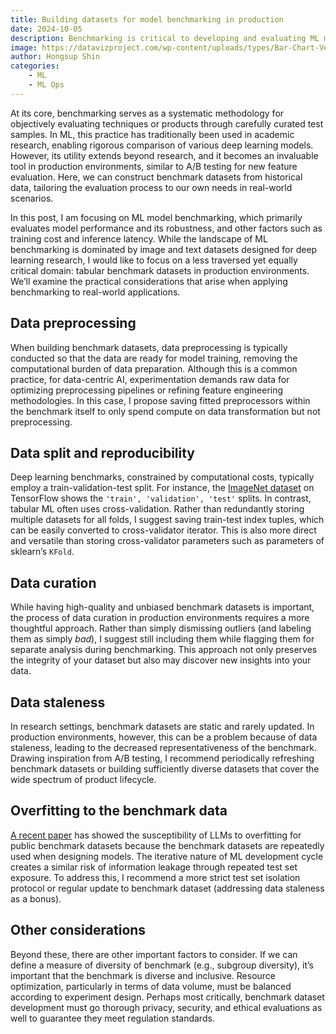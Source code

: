 ```yaml
---
title: Building datasets for model benchmarking in production
date: 2024-10-05
description: Benchmarking is critical to developing and evaluating ML models in both research and development settings. In production, we can use benchmarking to evaluate new features on historic data, similar to A/B testing. In this post, I discuss practical considerations when building custom benchmark datasets for ML models in production.
image: https://datavizproject.com/wp-content/uploads/types/Bar-Chart-Vertical.png
author: Hongsup Shin
categories: 
    - ML
    - ML Ops
---
```


At its core, benchmarking serves as a systematic methodology for objectively evaluating techniques or products through carefully curated test samples. In ML, this practice has traditionally been used in academic research, enabling rigorous comparison of various deep learning models. However, its utility extends beyond research, and it becomes an invaluable tool in production environments, similar to A/B testing for new feature evaluation. Here, we can construct benchmark datasets from historical data, tailoring the evaluation process to our own needs in real-world scenarios.

In this post, I am focusing on ML model benchmarking, which primarily evaluates model performance and its robustness, and other factors such as training cost and inference latency. While the landscape of ML benchmarking is dominated by image and text datasets designed for deep learning research, I would like to focus on a less traversed yet equally critical domain: tabular benchmark datasets in production environments. We'll examine the practical considerations that arise when applying benchmarking to real-world applications.

## Data preprocessing

When building benchmark datasets, data preprocessing is typically conducted so that the data are ready for model training, removing the computational burden of data preparation. Although this is a common practice, for data-centric AI, experimentation demands raw data for optimizing preprocessing pipelines or refining feature engineering methodologies. In this case, I propose saving fitted preprocessors within the benchmark itself to only spend compute on data transformation but not preprocessing.

## Data split and reproducibility

Deep learning benchmarks, constrained by computational costs, typically employ a train-validation-test split. For instance, the [ImageNet dataset](https://www.tensorflow.org/datasets/catalog/imagenet2012) on TensorFlow shows the `'train', 'validation', 'test'` splits. In contrast, tabular ML often uses cross-validation. Rather than redundantly storing multiple datasets for all folds, I suggest saving train-test index tuples, which can be easily converted to cross-validator iterator. This is also more direct and versatile than storing cross-validator parameters such as parameters of sklearn's `KFold`.

## Data curation

While having high-quality and unbiased benchmark datasets is important, the process of data curation in production environments requires a more thoughtful approach. Rather than simply dismissing outliers (and labeling them as simply *bad*), I suggest still including them while flagging them for separate analysis during benchmarking. This approach not only preserves the integrity of your dataset but also may discover new insights into your data.

## Data staleness

In research settings, benchmark datasets are static and rarely updated. In production environments, however, this can be a problem because of data staleness, leading to the decreased representativeness of the benchmark. Drawing inspiration from A/B testing, I recommend periodically refreshing benchmark datasets or building sufficiently diverse datasets that cover the wide spectrum of product lifecycle.

## Overfitting to the benchmark data

[A recent paper](https://arxiv.org/abs/2405.00332) has showed the susceptibility of LLMs to overfitting for public benchmark datasets because the benchmark datasets are repeatedly used when designing models. The iterative nature of ML development cycle creates a similar risk of information leakage through repeated test set exposure. To address this, I recommend a more strict test set isolation protocol or regular update to benchmark dataset (addressing data staleness as a bonus).

## Other considerations

Beyond these, there are other important factors to consider. If we can define a measure of diversity of benchmark (e.g., subgroup diversity), it's important that the benchmark is diverse and inclusive. Resource optimization, particularly in terms of data volume, must be balanced according to experiment design. Perhaps most critically, benchmark dataset development must go thorough privacy, security, and ethical evaluations as well to guarantee they meet regulation standards.